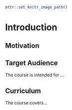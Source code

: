 
```r
ottr::set_knitr_image_path()
```

# Introduction


## Motivation


## Target Audience  

The course is intended for ...

## Curriculum  

The course covers...
